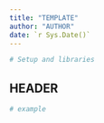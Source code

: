 ```yaml
---
title: "TEMPLATE"
author: "AUTHOR"
date: `r Sys.Date()`
---
```


```r
# Setup and libraries
```

## HEADER

```r
# example
```

